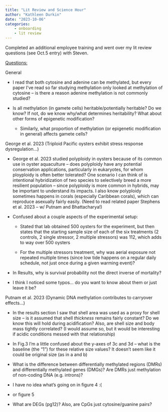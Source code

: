 ```yaml
---
title: "Lit Review and Science Hour"
author: "Kathleen Durkin"
date: "2023-10-06"
categories:
    - onboarding
    - lit review
---
```


Completed an additional employee training and went over my lit review questions (see Oct.5 entry) with Steven.

[Questions:]{.underline}

General

-   I read that both cytosine and adenine can be methylated, but every paper I've read so far studying methylation only looked at methylation of cytosine -- is there a reason adenine methylation is not commonly studied?

-   Is all methylation (in gamete cells) heritable/potentially heritable? Do we know? If not, do we know why/what determines heritability? What about other forms of epigenetic modification?

    -   Similarly, what proportion of methylation (or epigenetic modification in general) affects gamete cells?

George et al. 2023 (Triploid Pacific oysters exhibit stress response dysregulation...)

-   George et al. 2023 studied polyploidy in oysters because of its common use in oyster aquaculture -- does polyploidy have any potential conservation applications, particularly in eukaryotes, for whom ployploidy is often better tolerated? One scenario I can think of is intentional hybridization of two species to selectively breed a more resilient population -- since polyploidy is more common in hybrids, may be important to understand its impacts. I also know polyploidy sometimes happens in corals (especially Caribbean corals), which can reproduce asexually fairly easily. (Need to read related paper Stephens et al. 2023 -- w/ Putnam and Bhattacharya!)

-   Confused about a couple aspects of the experimental setup:

    -   Stated that lab obtained 500 oysters for the experiment, but then states that the starting sample size of each of the six treatments (2 controls, 2 single stressor, 2 multiple stressors) was 112, which adds to way over 500 oysters

    -   For the multiple stressors treatment, why was aerial exposure not repeated multiple times (since low tide happens on a regular daily schedule, not just once during a given warming event)?

-   In Results, why is survival probability not the direct inverse of mortality?

-   I think I noticed some typos... do you want to know about them or just leave it be?

Putnam et al. 2023 (Dynamic DNA methylation contributes to carryover effects...)

-   In the results section I saw that shell area was used as a proxy for shell size -- is it assumed that shell *thickness* remains fairly constant? Do we know this will hold during acidification? Also, are shell size and body mass tightly correlated? (I would assume so, but it would be interesting if acidic conditions messed with that relationship)

-   In Fig.3 I'm a little confused about the y-axes of 3c and 3d -- what is the baseline (the "1") for these relative size values? It doesn't seem like it could be original size (as in a and b)

-   What is the difference between differentially methylated regions (DMRs) and differentially methylated genes (DMGs)? Are DMRs just methylation of non-coding DNA (e.g. introns)?

-   I have no idea what's going on in figure 4 :(

-   or figure 5

-   What are DEGs (pg12)? Also, are CpGs just cytosine/guanine pairs?
